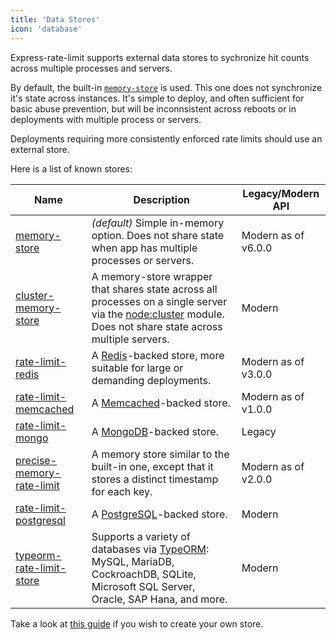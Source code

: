 ```yaml
---
title: 'Data Stores'
icon: 'database'
---
```


Express-rate-limit supports external data stores to sychronize hit counts across
multiple processes and servers.

By default, the built-in
[`memory-store`](https://github.com/express-rate-limit/express-rate-limit/blob/main/source/memory-store.ts)
is used. This one does not synchronize it's state across instances. It's simple
to deploy, and often sufficient for basic abuse prevention, but will be
inconnsistent across reboots or in deployments with multiple process or servers.

Deployments requiring more consistently enforced rate limits should use an
external store.

Here is a list of known stores:

| Name                                                                                                      | Description                                                                                                                                                                                        | Legacy/Modern API   |
| --------------------------------------------------------------------------------------------------------- | -------------------------------------------------------------------------------------------------------------------------------------------------------------------------------------------------- | ------------------- |
| [memory-store](https://github.com/express-rate-limit/express-rate-limit/blob/main/source/memory-store.ts) | _(default)_ Simple in-memory option. Does not share state when app has multiple processes or servers.                                                                                              | Modern as of v6.0.0 |
| [cluster-memory-store](https://npm.im/@express-rate-limit/cluster-memory-store)                           | A memory-store wrapper that shares state across all processes on a single server via the [node:cluster](https://nodejs.org/api/cluster.html) module. Does not share state across multiple servers. | Modern              |
| [rate-limit-redis](https://npm.im/rate-limit-redis)                                                       | A [Redis](http://redis.io/)-backed store, more suitable for large or demanding deployments.                                                                                                        | Modern as of v3.0.0 |
| [rate-limit-memcached](https://npmjs.org/package/rate-limit-memcached)                                    | A [Memcached](https://memcached.org/)-backed store.                                                                                                                                                | Modern as of v1.0.0 |
| [rate-limit-mongo](https://www.npm.im/rate-limit-mongo)                                                   | A [MongoDB](https://www.mongodb.com/)-backed store.                                                                                                                                                | Legacy              |
| [precise-memory-rate-limit](https://www.npm.im/precise-memory-rate-limit)                                 | A memory store similar to the built-in one, except that it stores a distinct timestamp for each key.                                                                                               | Modern as of v2.0.0 |
| [rate-limit-postgresql](https://www.npm.im/@acpr/rate-limit-postgresql)                                   | A [PostgreSQL](https://www.postgresql.org/)-backed store.                                                                                                                                          | Modern              |
| [typeorm-rate-limit-store](https://www.npmjs.com/package/typeorm-rate-limit-store)                        | Supports a variety of databases via [TypeORM](https://typeorm.io/): MySQL, MariaDB, CockroachDB, SQLite, Microsoft SQL Server, Oracle, SAP Hana, and more.                                         | Modern              |

Take a look at [this guide](/guides/creating-a-store) if you wish to create your
own store.

